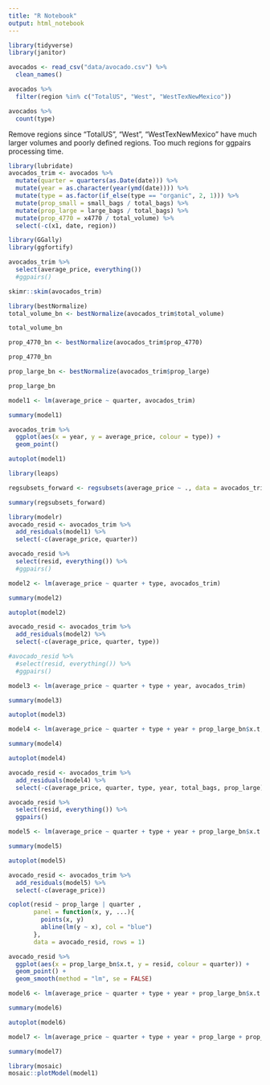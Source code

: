 ```yaml
---
title: "R Notebook"
output: html_notebook
---
```


```r
library(tidyverse)
library(janitor)

avocados <- read_csv("data/avocado.csv") %>% 
  clean_names()
```

```r
avocados %>% 
  filter(region %in% c("TotalUS", "West", "WestTexNewMexico"))
```

```r
avocados %>% 
  count(type)
```



Remove regions since "TotalUS", "West", "WestTexNewMexico" have much larger volumes and poorly defined regions. Too much regions for ggpairs processing time.

```r
library(lubridate)
avocados_trim <- avocados %>% 
  mutate(quarter = quarters(as.Date(date))) %>% 
  mutate(year = as.character(year(ymd(date)))) %>% 
  mutate(type = as.factor(if_else(type == "organic", 2, 1))) %>% 
  mutate(prop_small = small_bags / total_bags) %>% 
  mutate(prop_large = large_bags / total_bags) %>% 
  mutate(prop_4770 = x4770 / total_volume) %>% 
  select(-c(x1, date, region))
```


```r
library(GGally)
library(ggfortify)

avocados_trim %>% 
  select(average_price, everything()) 
  #ggpairs()
```

```r
skimr::skim(avocados_trim)
```


```r
library(bestNormalize)
total_volume_bn <- bestNormalize(avocados_trim$total_volume)

total_volume_bn
```

```r
prop_4770_bn <- bestNormalize(avocados_trim$prop_4770)

prop_4770_bn
```



```r
prop_large_bn <- bestNormalize(avocados_trim$prop_large)

prop_large_bn
```



```r
model1 <- lm(average_price ~ quarter, avocados_trim)

summary(model1)
```
```r
avocados_trim %>% 
  ggplot(aes(x = year, y = average_price, colour = type)) +
  geom_point()
```



```r
autoplot(model1)
```


```r
library(leaps)

regsubsets_forward <- regsubsets(average_price ~ ., data = avocados_trim, nvmax = 10, method = "forward")

summary(regsubsets_forward)
```

```r
library(modelr)
avocado_resid <- avocados_trim %>% 
  add_residuals(model1) %>% 
  select(-c(average_price, quarter))

avocado_resid %>% 
  select(resid, everything()) %>% 
  #ggpairs()
```





```r
model2 <- lm(average_price ~ quarter + type, avocados_trim)

summary(model2)
```



```r
autoplot(model2)
```
```r
avocado_resid <- avocados_trim %>% 
  add_residuals(model2) %>% 
  select(-c(average_price, quarter, type))

#avocado_resid %>% 
  #select(resid, everything()) %>% 
  #ggpairs()
```




```r
model3 <- lm(average_price ~ quarter + type + year, avocados_trim)

summary(model3)
```

```r
autoplot(model3)
```

```r
model4 <- lm(average_price ~ quarter + type + year + prop_large_bn$x.t, avocados_trim)

summary(model4)
```

```r
autoplot(model4)
```

```r
avocado_resid <- avocados_trim %>% 
  add_residuals(model4) %>% 
  select(-c(average_price, quarter, type, year, total_bags, prop_large))

avocado_resid %>% 
  select(resid, everything()) %>% 
  ggpairs()
```

```r
model5 <- lm(average_price ~ quarter + type + year + prop_large_bn$x.t + prop_4770_bn$x.t, avocados_trim)

summary(model5)
```
```r
autoplot(model5)
```



```r
avocado_resid <- avocados_trim %>% 
  add_residuals(model5) %>% 
  select(-c(average_price))

```

```r
coplot(resid ~ prop_large | quarter ,
       panel = function(x, y, ...){
         points(x, y)
         abline(lm(y ~ x), col = "blue")
       },
       data = avocado_resid, rows = 1)
```



```r
avocado_resid %>%
  ggplot(aes(x = prop_large_bn$x.t, y = resid, colour = quarter)) +
  geom_point() +
  geom_smooth(method = "lm", se = FALSE)
```

```r
model6 <- lm(average_price ~ quarter + type + year + prop_large_bn$x.t + prop_4770_bn$x.t + prop_4770_bn$x.t:type, avocados_trim)

summary(model6)
```

```r
autoplot(model6)
```
```r
model7 <- lm(average_price ~ quarter + type + year + prop_large + prop_4770 + prop_4770:type, avocados_trim)

summary(model7)
```


```r
library(mosaic)
mosaic::plotModel(model1)
```

